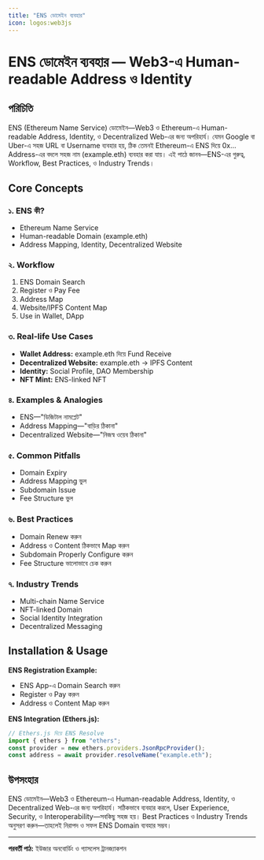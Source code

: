 ```yaml
---
title: "ENS ডোমেইন ব্যবহার"
icon: logos:web3js
---
```


# ENS ডোমেইন ব্যবহার — Web3-এ Human-readable Address ও Identity

## পরিচিতি

ENS (Ethereum Name Service) ডোমেইন—Web3 ও Ethereum-এ Human-readable Address, Identity, ও Decentralized Web-এর জন্য অপরিহার্য। যেমন Google বা Uber-এ সহজ URL বা Username ব্যবহার হয়, ঠিক তেমনই Ethereum-এ ENS দিয়ে 0x... Address-এর বদলে সহজ নাম (example.eth) ব্যবহার করা যায়। এই পাঠে জানব—ENS-এর গুরুত্ব, Workflow, Best Practices, ও Industry Trends।

## Core Concepts

### ১. ENS কী?
- Ethereum Name Service
- Human-readable Domain (example.eth)
- Address Mapping, Identity, Decentralized Website

### ২. Workflow
1. ENS Domain Search
2. Register ও Pay Fee
3. Address Map
4. Website/IPFS Content Map
5. Use in Wallet, DApp

### ৩. Real-life Use Cases
- **Wallet Address:** example.eth দিয়ে Fund Receive
- **Decentralized Website:** example.eth → IPFS Content
- **Identity:** Social Profile, DAO Membership
- **NFT Mint:** ENS-linked NFT

### ৪. Examples & Analogies
- ENS—"ডিজিটাল নামপ্লেট"
- Address Mapping—"বাড়ির ঠিকানা"
- Decentralized Website—"নিজস্ব ওয়েব ঠিকানা"

### ৫. Common Pitfalls
- Domain Expiry
- Address Mapping ভুল
- Subdomain Issue
- Fee Structure ভুল

### ৬. Best Practices
- Domain Renew করুন
- Address ও Content ঠিকভাবে Map করুন
- Subdomain Properly Configure করুন
- Fee Structure ভালোভাবে চেক করুন

### ৭. Industry Trends
- Multi-chain Name Service
- NFT-linked Domain
- Social Identity Integration
- Decentralized Messaging

## Installation & Usage

**ENS Registration Example:**
- ENS App-এ Domain Search করুন
- Register ও Pay করুন
- Address ও Content Map করুন

**ENS Integration (Ethers.js):**
```js
// Ethers.js দিয়ে ENS Resolve
import { ethers } from "ethers";
const provider = new ethers.providers.JsonRpcProvider();
const address = await provider.resolveName("example.eth");
```

## উপসংহার

ENS ডোমেইন—Web3 ও Ethereum-এ Human-readable Address, Identity, ও Decentralized Web-এর জন্য অপরিহার্য। সঠিকভাবে ব্যবহার করলে, User Experience, Security, ও Interoperability—সবকিছু সহজ হয়। Best Practices ও Industry Trends অনুসরণ করুন—তাহলেই নিরাপদ ও সফল ENS Domain ব্যবহার সম্ভব।

---

**পরবর্তী পাঠ:** ইউজার অনবোর্ডিং ও গ্যাসলেস ট্রানজ্যাকশন
